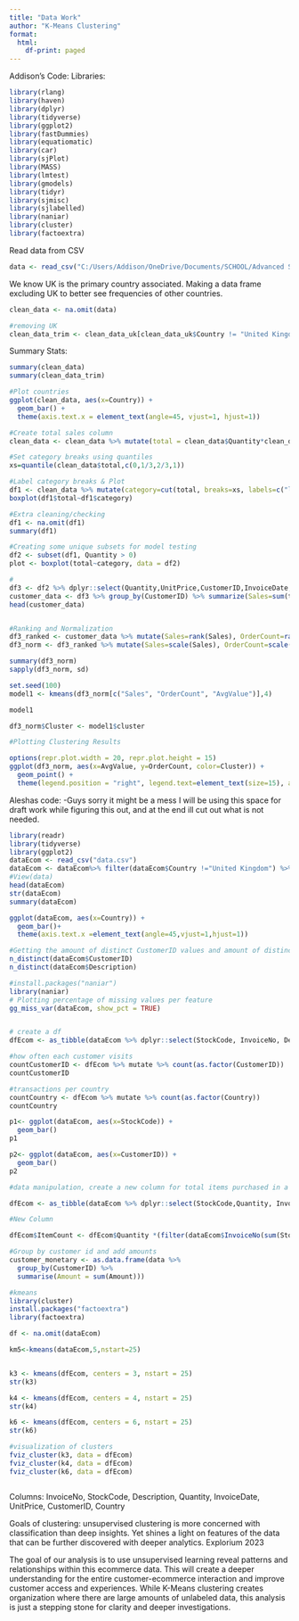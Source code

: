 ```yaml
---
title: "Data Work"
author: "K-Means Clustering"
format: 
  html:
    df-print: paged
---
```


Addison's Code:
Libraries:
```r
library(rlang)
library(haven)
library(dplyr)
library(tidyverse)
library(ggplot2)
library(fastDummies)
library(equatiomatic)
library(car)
library(sjPlot)
library(MASS)
library(lmtest)
library(gmodels)
library(tidyr)
library(sjmisc)
library(sjlabelled)
library(naniar)
library(cluster)
library(factoextra)
```

Read data from CSV
```r
data <- read_csv("C:/Users/Addison/OneDrive/Documents/SCHOOL/Advanced Statistical Modeling/data.csv")
```
We know UK is the primary country associated. Making a data frame excluding UK to better see frequencies of other countries.

```r
clean_data <- na.omit(data)

#removing UK
clean_data_trim <- clean_data_uk[clean_data_uk$Country != "United Kingdom",]
```

Summary Stats:

```r
summary(clean_data)
summary(clean_data_trim)

#Plot countries
ggplot(clean_data, aes(x=Country)) +
  geom_bar() +
  theme(axis.text.x = element_text(angle=45, vjust=1, hjust=1))

#Create total sales column
clean_data <- clean_data %>% mutate(total = clean_data$Quantity*clean_data$UnitPrice)

#Set category breaks using quantiles
xs=quantile(clean_data$total,c(0,1/3,2/3,1))

#Label category breaks & Plot
df1 <- clean_data %>% mutate(category=cut(total, breaks=xs, labels=c("low","middle","high"),include.lowest = TRUE))
boxplot(df1$total~df1$category)

#Extra cleaning/checking
df1 <- na.omit(df1)
summary(df1)

#Creating some unique subsets for model testing
df2 <- subset(df1, Quantity > 0)
plot <- boxplot(total~category, data = df2)

#
df3 <- df2 %>% dplyr::select(Quantity,UnitPrice,CustomerID,InvoiceDate,total)
customer_data <- df3 %>% group_by(CustomerID) %>% summarize(Sales=sum(total), OrderCount=length(unique(InvoiceDate))) %>% mutate(AvgValue=Sales/OrderCount)
head(customer_data)


#Ranking and Normalization
df3_ranked <- customer_data %>% mutate(Sales=rank(Sales), OrderCount=rank(OrderCount, ties.method = "first"), AvgValue=rank(AvgValue))
df3_norm <- df3_ranked %>% mutate(Sales=scale(Sales), OrderCount=scale(OrderCount), AvgValue=scale(AvgValue))

summary(df3_norm)
sapply(df3_norm, sd)
```


```r
set.seed(100)
model1 <- kmeans(df3_norm[c("Sales", "OrderCount", "AvgValue")],4)

model1

df3_norm$Cluster <- model1$cluster
```


```r
#Plotting Clustering Results

options(repr.plot.width = 20, repr.plot.height = 15)
ggplot(df3_norm, aes(x=AvgValue, y=OrderCount, color=Cluster)) + 
  geom_point() + 
  theme(legend.position = "right", legend.text=element_text(size=15), axis.title = element_text(size = 10))
```


Aleshas code:
-Guys sorry it might be a mess I will be using this space for draft work while figuring this out, and at the end ill cut out what is not needed. 
```r
library(readr)
library(tidyverse)
library(ggplot2)
dataEcom <- read_csv("data.csv")
dataEcom <- dataEcom%>% filter(dataEcom$Country !="United Kingdom") %>% drop_na()
#View(data)
head(dataEcom)
str(dataEcom)
summary(dataEcom)

ggplot(dataEcom, aes(x=Country)) +
  geom_bar()+
  theme(axis.text.x =element_text(angle=45,vjust=1,hjust=1))

#Getting the amount of distinct CustomerID values and amount of distinct Descriptions
n_distinct(dataEcom$CustomerID)
n_distinct(dataEcom$Description)

#install.packages("naniar")
library(naniar)
# Plotting percentage of missing values per feature
gg_miss_var(dataEcom, show_pct = TRUE)


# create a df
dfEcom <- as_tibble(dataEcom %>% dplyr::select(StockCode, InvoiceNo, Description,Quantity, InvoiceDate, UnitPrice, CustomerID, Country))%>% drop_na()

#how often each customer visits
countCustomerID <- dfEcom %>% mutate %>% count(as.factor(CustomerID))
countCustomerID

#transactions per country
countCountry <- dfEcom %>% mutate %>% count(as.factor(Country))
countCountry

p1<- ggplot(dataEcom, aes(x=StockCode)) +
  geom_bar()
p1

p2<- ggplot(dataEcom, aes(x=CustomerID)) +
  geom_bar()
p2

#data manipulation, create a new column for total items purchased in a transaction.

dfEcom <- as_tibble(dataEcom %>% dplyr::select(StockCode,Quantity, InvoiceDate, CustomerID,InvoiceNo))%>% drop_na()

#New Column

dfEcom$ItemCount <- dfEcom$Quantity *(filter(dataEcom$InvoiceNo(sum(StockCode))))

#Group by customer id and add amounts
customer_monetary <- as.data.frame(data %>%
  group_by(CustomerID) %>%
  summarise(Amount = sum(Amount)))

#kmeans
library(cluster)
install.packages("factoextra")
library(factoextra)

df <- na.omit(dataEcom)

km5<-kmeans(dataEcom,5,nstart=25)


k3 <- kmeans(dfEcom, centers = 3, nstart = 25)
str(k3)

k4 <- kmeans(dfEcom, centers = 4, nstart = 25)
str(k4)

k6 <- kmeans(dfEcom, centers = 6, nstart = 25)
str(k6)

#visualization of clusters
fviz_cluster(k3, data = dfEcom)
fviz_cluster(k4, data = dfEcom)
fviz_cluster(k6, data = dfEcom)



```

Columns: InvoiceNo, StockCode, Description, Quantity, InvoiceDate, UnitPrice, CustomerID, Country


Goals of clustering: unsupervised clustering is more concerned with classification than deep insights. Yet shines a light on features of the data that can be further discovered with deeper analytics. Explorium 2023

The goal of our analysis is to use unsupervised learning reveal patterns and relationships within this ecommerce data. This will create a deeper understanding for the entire customer-ecommerce interaction and improve customer access and experiences. While K-Means clustering creates organization where there are large amounts of unlabeled data, this analysis is just a stepping stone for clarity and deeper investigations.
